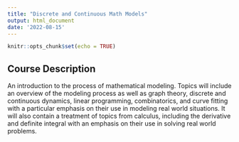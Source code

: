 ```yaml
---
title: "Discrete and Continuous Math Models"
output: html_document
date: '2022-08-15'
---
```


```r
knitr::opts_chunk$set(echo = TRUE)
```

## Course Description

An introduction to the process of mathematical modeling. Topics will include an overview of the modeling process as well as graph theory, discrete and continuous dynamics, linear programming, combinatorics, and curve fitting with a particular emphasis on their use in modeling real world situations. It will also contain a treatment of topics from calculus, including the derivative and definite integral with an emphasis on their use in solving real world problems.
